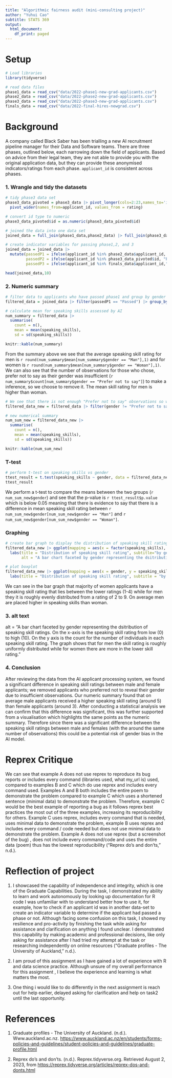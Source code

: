 ```yaml
---
title: "Algorithmic fairness audit (mini-consulting project)"
author: "Yuhui Cao"
subtitle: STATS 369
output:
  html_document:
    df_print: paged
---
```


# Setup

```r
# Load libraries
library(tidyverse)

# read data files
phase1_data = read_csv("data/2022-phase1-new-grad-applicants.csv")
phase2_data = read_csv("data/2022-phase2-new-grad-applicants.csv")
phase3_data = read_csv("data/2022-phase3-new-grad-applicants.csv")
finals_data = read_csv("data/2022-final-hires-newgrad.csv")
```

# Background

A company called Black Saber has been trialling a new AI recruitment pipeline manager for their Data and Software
teams. There are three phases, outlined below, each narrowing down the field of applicants. Based on advice from their
legal team, they are not able to provide you with the original application data, but they can provide these anonymised
indicators/ratings from each phase. `applicant_id` is consistent across phases.

### 1. Wrangle and tidy the datasets

```r
# tidy phase3 data set
phase3_data_pivoted = phase3_data |> pivot_longer(cols=2:23,names_to='id', values_to='rating') |> 
  pivot_wider(names_from=applicant_id, values_from = rating)

# convert id type to numeric
phase3_data_pivoted$id = as.numeric(phase3_data_pivoted$id)

# joined the data into one data set
joined_data = full_join(phase1_data,phase2_data) |> full_join(phase3_data_pivoted, by=c("applicant_id" = "id"))

# create indicator variables for passing phase1,2, and 3
joined_data = joined_data |> 
  mutate(passedP1 = ifelse(applicant_id %in% phase2_data$applicant_id, "Passed", "Failed"), 
         passedP2 = ifelse(applicant_id %in% phase3_data_pivoted$id, "Passed", "Failed"),
         passedP3 = ifelse(applicant_id %in% finals_data$applicant_id,"Passed", "Failed"))

head(joined_data,10)
```

### 2. Numeric summary

```r
# filter data to applicants who have passed phase1 and group by gender
filtered_data = joined_data |> filter(passedP1 == "Passed") |> group_by(gender)

# calculate mean for speaking skills assessed by AI
num_summary = filtered_data |>
  summarise(
    count = n(),
    mean = mean(speaking_skills),
    sd = sd(speaking_skills))

knitr::kable(num_summary)
```
From the summary above we see that the average speaking skill rating for men is `r round(num_summary$mean[num_summary$gender == "Man"],1)` and for women is `r round(num_summary$mean[num_summary$gender == "Woman"],1)`. We can also see that the number of observations for those who chose, prefer not to say as their gender was insufficient (`r num_summary$count[num_summary$gender == "Prefer not to say"]`) to make a inference, so we choose to remove it. The mean skill rating for men is higher than woman.

```r
# We see that there is not enough "Prefer not to say" observations so we decide to drop it
filtered_data_new = filtered_data |> filter(gender != "Prefer not to say")

# new numerical summary
num_sum_new = filtered_data_new |>
  summarise(
    count = n(),
    mean = mean(speaking_skills),
    sd = sd(speaking_skills))

knitr::kable(num_sum_new)
```

### T-test

```r
# perform t-test on speaking skills vs gender
ttest_result = t.test(speaking_skills ~ gender, data = filtered_data_new, var.equal=T)
ttest_result
```

We perform a t-test to compare the means between the two groups (`r num_sum_new$gender`) and see that the p-value is `r ttest_result$p.value` which is below 0.05 meaning that there is evidence to say that there is a difference in mean speaking skill rating between `r num_sum_new$gender[num_sum_new$gender == "Man"]` and  `r num_sum_new$gender[num_sum_new$gender == "Woman"]`.

### Graphing

```r
# create bar graph to display the distribution of speaking skill rating between the genders.
filtered_data_new |> ggplot(mapping = aes(x = factor(speaking_skills), fill=gender)) + geom_bar(stat="count") + facet_grid(.~gender) + 
  labs(title = "Distribution of speaking skill rating", subtitle="by gender", x = "speaking skill rating", y="count",
       alt = "A bar chart faceted by gender representing the dsitribution of speaking skill ratings. On the x-axis is the speaking skill rating from low (0) to high (10). On the y axis is the count for the number of individuals in each speaking skill rating. The graph shows that for men the skill rating is roughly uniformly dsitributed while for women there are more in the lower skill rating.") + theme_minimal()

# plot boxplot 
filtered_data_new |> ggplot(mapping = aes(x = gender, y = speaking_skills, colour=gender)) + geom_boxplot() +
  labs(title = "Distribution of speaking skill rating", subtitle = "by gender", x = "gender", y = "speaking skill rating") + geom_jitter(height = 0) + theme_minimal()
```
We can see in the bar graph that majority of women applicants have a speaking skill rating that lies between the lower ratings (1-4) while for men they it is roughly evenly distributed from a rating of 2 to 9. On average men are placed higher in speaking skills than woman.

### 3. alt text
alt = "A bar chart faceted by gender representing the dsitribution of speaking skill ratings. On the x-axis is the speaking skill rating from low (0) to high (10). On the y axis is the count for the number of individuals in each speaking skill rating. The graph shows that for men the skill rating is roughly uniformly distributed while for women there are more in the lower skill rating."

### 4. Conclusion
After reviewing the data from the  AI applicant processing system, we found a significant difference in speaking skill ratings between male and female applicants; we removed applicants who preferred not to reveal their gender due to insufficient observations. Our numeric summary found that on average male applicants received a higher speaking skill rating (around 5) than female applicants (around 3). After conducting a statistical analysis we can confirm that this difference was significant, this was further supported from a visualisation which highlights the same points as the numeric summary. Therefore since there was a significant difference between the speaking skill ratings between male and females (with the around the same number of observations) this could be a potential risk of gender bias in the AI model.


# Reprex Critique
We can see that example A does not use reprex to reproduce its bug reports or includes every command (libraries used, what my_url is) used, compared to examples B and C which do use reprex and includes every command used. Examples A and B both includes the entire poem to demonstrate the problem compared to example C which uses a shortened sentence (minimal data) to demonstrate the problem. Therefore, example C would be the best example of reporting a bug as it follows reprex best practices the most out of the three examples, increasing its reproducibility for others. Example C uses reprex, includes every command that is needed, uses minimal data to demonstrate the problem, example B uses reprex and includes every command / code needed but does not use minimal data to demonstrate the problem. Example A does not use reprex (but a screenshot of the bug) , does not include every command/code and uses the entire data (poem) thus has the lowest reproducibility ("Reprex do's and don'ts," n.d.).

# Reflection of project

1. I showcased the capability of independence and integrity, which is one of the Graduate Capabilities. During the task, I demonstrated my ability to learn and work autonomously by looking up documentation for R code I was unfamiliar with to understand better how to use it, for example, how to check if an applicant id was in another data-set to create an indicator variable to determine if the applicant had passed a phase or not. Although facing some confusion on this task, I showed my resilience and pro-activity by finishing the task while asking for assistance and clarification on anything I found unclear. I demonstrated this capability by making academic and professional decisions, like only asking for assistance after I had tried my attempt at the task or researching independently on online resources ("Graduate profiles - The University of Auckland," n.d.).

2.  I am proud of this assignment as I have gained a lot of experience with R and data science practice. Although unsure of my overall performance for this assignment , I believe the experience and learning is what matters the most.

3.  One thing i would like to do differently in the next assignment is reach out for help earlier, delayed asking for clarification and help on task2 until the last opportunity.

# References

1.  Graduate profiles - The University of Auckland. (n.d.). Www.auckland.ac.nz. <https://www.auckland.ac.nz/en/students/forms-policies-and-guidelines/student-policies-and-guidelines/graduate-profile.html>

2.  Reprex do's and don'ts. (n.d.). Reprex.tidyverse.org. Retrieved August 2, 2023, from <https://reprex.tidyverse.org/articles/reprex-dos-and-donts.html>
